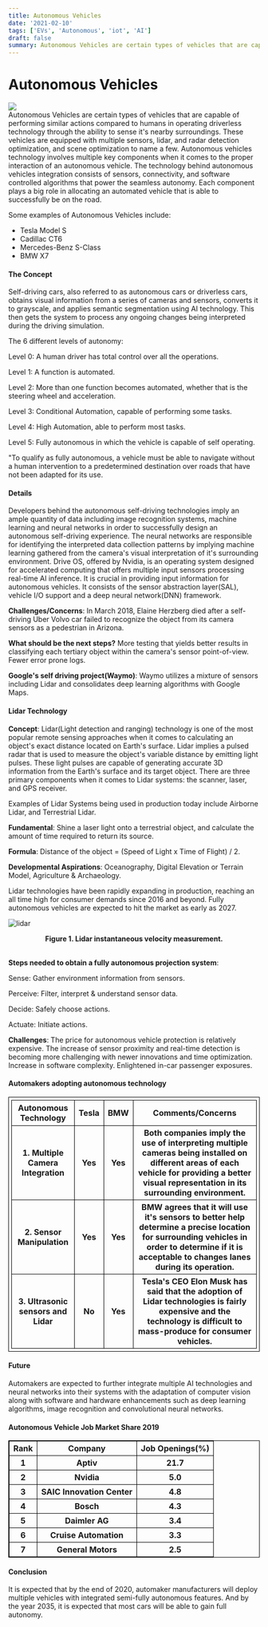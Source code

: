 ```yaml
---
title: Autonomous Vehicles
date: '2021-02-10'
tags: ['EVs', 'Autonomous', 'iot', 'AI']
draft: false
summary: Autonomous Vehicles are certain types of vehicles that are capable of performing similar actions compared to humans in operating driverless technology through the ability to sense it's nearby surroundings.
---
```


# Autonomous Vehicles

<img src="https://res-console.cloudinary.com/dppg3f01m/media_explorer_thumbnails/7e327b523e152aa4ecbb460d86cdc90f/detailed" />
<br />
Autonomous Vehicles are certain types of vehicles that are capable of performing similar actions
compared to humans in operating driverless technology through the ability to sense it's nearby
surroundings. These vehicles are equipped with multiple sensors, lidar, and radar detection
optimization, and scene optimization to name a few. Autonomous vehicles technology involves multiple
key components when it comes to the proper interaction of an autonomous vehicle. The technology
behind autonomous vehicles integration consists of sensors, connectivity, and software controlled
algorithms that power the seamless autonomy. Each component plays a big role in allocating an
automated vehicle that is able to successfully be on the road.

Some examples of Autonomous Vehicles include:

- Tesla Model S
- Cadillac CT6
- Mercedes-Benz S-Class
- BMW X7

#### The Concept

Self-driving cars, also referred to as autonomous cars or driverless cars, obtains visual information from a series of cameras and sensors, converts it to grayscale, and applies semantic segmentation using AI technology. This then gets the system to process any ongoing changes being interpreted during the driving simulation.

The 6 different levels of autonomy:

Level 0: A human driver has total control over all the operations.

Level 1: A function is automated.

Level 2: More than one function becomes automated, whether that is the steering wheel and acceleration.

Level 3: Conditional Automation, capable of performing some tasks.

Level 4: High Automation, able to perform most tasks.

Level 5: Fully autonomous in which the vehicle is capable of self operating.

"To qualify as fully autonomous, a vehicle must be able to navigate without a human intervention to a predetermined destination over roads that have not been adapted for its use.

#### Details

Developers behind the autonomous self-driving technologies imply an ample quantity of data including image recognition systems, machine learning and neural networks in order to successfully design an autonomous self-driving experience. The neural networks are responsible for identifying the interpreted data collection patterns by implying machine learning gathered from the camera's visual interpretation of it's surrounding environment. Drive OS, offered by Nvidia, is an operating system designed for accelerated computing that offers multiple input sensors processing real-time AI inference. It is crucial in providing input information for autonomous vehicles. It consists of the sensor abstraction layer(SAL), vehicle I/O support and a deep neural network(DNN) framework.

<b>Challenges/Concerns</b>: In March 2018, Elaine Herzberg died after a self-driving Uber Volvo car
failed to recognize the object from its camera sensors as a pedestrian in Arizona.

<b>What should be the next steps?</b> More testing that yields better results in classifying each
tertiary object within the camera's sensor point-of-view. Fewer error prone logs.

<b>Google's self driving project(Waymo)</b>: Waymo utilizes a mixture of sensors including Lidar and
consolidates deep learning algorithms with Google Maps.

#### Lidar Technology

<b>Concept</b>: Lidar(Light detection and ranging) technology is one of the most popular remote
sensing approaches when it comes to calculating an object's exact distance located on Earth's
surface. Lidar implies a pulsed radar that is used to measure the object's variable distance by
emitting light pulses. These light pulses are capable of generating accurate 3D information from the
Earth's surface and its target object. There are three primary components when it comes to Lidar
systems: the scanner, laser, and GPS receiver.

Examples of Lidar Systems being used in production today include Airborne Lidar, and Terrestrial Lidar.

<b>Fundamental</b>: Shine a laser light onto a terrestrial object, and calculate the amount of time
required to return its source.

<b>Formula</b>: Distance of the object = (Speed of Light x Time of Flight) / 2.

<b>Developmental Aspirations</b>: Oceanography, Digital Elevation or Terrain Model, Agriculture &
Archaeology.

Lidar technologies have been rapidly expanding in production, reaching an all time high for consumer demands since 2016 and beyond. Fully autonomous vehicles are expected to hit the market as early as 2027.

<img
  src="https://firebasestorage.googleapis.com/v0/b/techblog-e0db2.appspot.com/o/lidar_xlpnll.jpg?alt=media&token=b12284a4-3966-44c7-9c5d-b6db1bc2b23e"
  alt="lidar"
/>
<figcaption style="text-align:center; font-weight: bold;">
  Figure 1. Lidar instantaneous velocity measurement.
</figcaption>
<br />

<b>Steps needed to obtain a fully autonomous projection system</b>:

Sense: Gather environment information from sensors.

Perceive: Filter, interpret & understand sensor data.

Decide: Safely choose actions.

Actuate: Initiate actions.

<b>Challenges</b>: The price for autonomous vehicle protection is relatively expensive. The increase
of sensor proximity and real-time detection is becoming more challenging with newer innovations and
time optimization. Increase in software complexity. Enlightened in-car passenger exposures.

#### Automakers adopting autonomous technology

<table style="border: 1px solid black; padding: 5px;">
  <tr>
    <th style="border: 1px solid black; padding: 5px;">Autonomous Technology</th>
    <th style="border: 1px solid black;">Tesla</th>
    <th style="border: 1px solid black;">BMW</th>
    <th style="border: 1px solid black;">Comments/Concerns</th>
  </tr>
  <tr>
    <th style="border: 1px solid black;">1. Multiple Camera Integration</th>
    <th style="border: 1px solid black;">Yes</th>
    <th style="border: 1px solid black;">Yes</th>
    <th style="border: 1px solid black;">
      Both companies imply the use of interpreting multiple cameras being installed on different
      areas of each vehicle for providing a better visual representation in its surrounding
      environment.
    </th>
  </tr>
  <tr>
    <th style="border: 1px solid black;">2. Sensor Manipulation</th>
    <th style="border: 1px solid black;">Yes</th>
    <th style="border: 1px solid black;">Yes</th>
    <th style="border: 1px solid black;">
      BMW agrees that it will use it's sensors to better help determine a precise location for
      surrounding vehicles in order to determine if it is acceptable to changes lanes during its
      operation.
    </th>
  </tr>
  <tr>
    <th style="border: 1px solid black;">3. Ultrasonic sensors and Lidar</th>
    <th style="border: 1px solid black;">No</th>
    <th style="border: 1px solid black;">Yes</th>
    <th style="border: 1px solid black;">
      Tesla's CEO Elon Musk has said that the adoption of Lidar technologies is fairly expensive and
      the technology is difficult to mass-produce for consumer vehicles.
    </th>
  </tr>
</table>

#### Future

Automakers are expected to further integrate multiple AI technologies and neural networks into their systems with the adaptation of computer vision along with software and hardware enhancements such as deep learning algorithms, image recognition and convolutional neural networks.

#### Autonomous Vehicle Job Market Share 2019

<table style="border: 1px solid black;">
  <tr>
    <th style="border: 1px solid black;">Rank</th>
    <th style="border: 1px solid black;">Company</th>
    <th style="border: 1px solid black;">Job Openings(%)</th>
  </tr>
  <tr>
    <th style="border: 1px solid black;">1</th>
    <th style="border: 1px solid black;">Aptiv</th>
    <th style="border: 1px solid black;">21.7</th>
  </tr>
  <tr>
    <th style="border: 1px solid black;">2</th>
    <th style="border: 1px solid black;">Nvidia</th>
    <th style="border: 1px solid black;">5.0</th>
  </tr>
  <tr>
    <th style="border: 1px solid black;">3</th>
    <th style="border: 1px solid black;">SAIC Innovation Center</th>
    <th style="border: 1px solid black;">4.8</th>
  </tr>
  <tr>
    <th style="border: 1px solid black;">4</th>
    <th style="border: 1px solid black;">Bosch</th>
    <th style="border: 1px solid black;">4.3</th>
  </tr>
  <tr>
    <th style="border: 1px solid black;">5</th>
    <th style="border: 1px solid black;">Daimler AG</th>
    <th style="border: 1px solid black;">3.4</th>
  </tr>
  <tr>
    <th style="border: 1px solid black;">6</th>
    <th style="border: 1px solid black;">Cruise Automation</th>
    <th style="border: 1px solid black;">3.3</th>
  </tr>
  <tr>
    <th style="border: 1px solid black;">7</th>
    <th style="border: 1px solid black;">General Motors</th>
    <th style="border: 1px solid black;">2.5</th>
  </tr>
</table>

#### Conclusion

It is expected that by the end of 2020, automaker manufacturers will deploy multiple vehicles with integrated semi-fully autonomous features. And by the year 2035, it is expected that most cars will be able to gain full autonomy.
